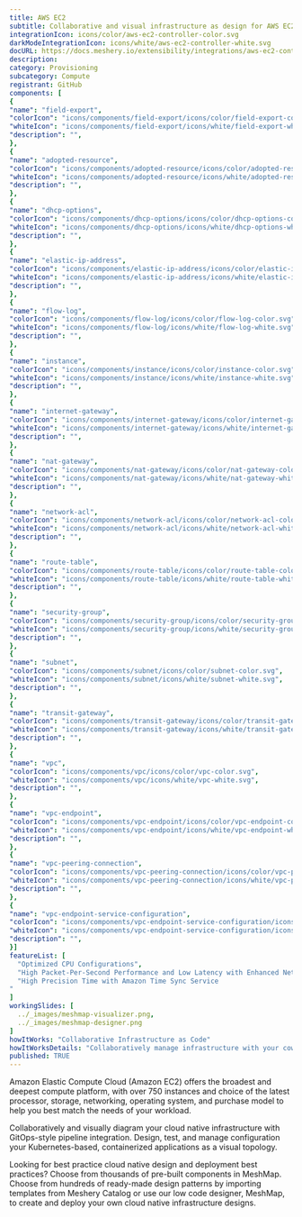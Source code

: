 ```yaml
---
title: AWS EC2
subtitle: Collaborative and visual infrastructure as design for AWS EC2
integrationIcon: icons/color/aws-ec2-controller-color.svg
darkModeIntegrationIcon: icons/white/aws-ec2-controller-white.svg
docURL: https://docs.meshery.io/extensibility/integrations/aws-ec2-controller
description: 
category: Provisioning
subcategory: Compute
registrant: GitHub
components: [
{
"name": "field-export",
"colorIcon": "icons/components/field-export/icons/color/field-export-color.svg",
"whiteIcon": "icons/components/field-export/icons/white/field-export-white.svg",
"description": "",
},
{
"name": "adopted-resource",
"colorIcon": "icons/components/adopted-resource/icons/color/adopted-resource-color.svg",
"whiteIcon": "icons/components/adopted-resource/icons/white/adopted-resource-white.svg",
"description": "",
},
{
"name": "dhcp-options",
"colorIcon": "icons/components/dhcp-options/icons/color/dhcp-options-color.svg",
"whiteIcon": "icons/components/dhcp-options/icons/white/dhcp-options-white.svg",
"description": "",
},
{
"name": "elastic-ip-address",
"colorIcon": "icons/components/elastic-ip-address/icons/color/elastic-ip-address-color.svg",
"whiteIcon": "icons/components/elastic-ip-address/icons/white/elastic-ip-address-white.svg",
"description": "",
},
{
"name": "flow-log",
"colorIcon": "icons/components/flow-log/icons/color/flow-log-color.svg",
"whiteIcon": "icons/components/flow-log/icons/white/flow-log-white.svg",
"description": "",
},
{
"name": "instance",
"colorIcon": "icons/components/instance/icons/color/instance-color.svg",
"whiteIcon": "icons/components/instance/icons/white/instance-white.svg",
"description": "",
},
{
"name": "internet-gateway",
"colorIcon": "icons/components/internet-gateway/icons/color/internet-gateway-color.svg",
"whiteIcon": "icons/components/internet-gateway/icons/white/internet-gateway-white.svg",
"description": "",
},
{
"name": "nat-gateway",
"colorIcon": "icons/components/nat-gateway/icons/color/nat-gateway-color.svg",
"whiteIcon": "icons/components/nat-gateway/icons/white/nat-gateway-white.svg",
"description": "",
},
{
"name": "network-acl",
"colorIcon": "icons/components/network-acl/icons/color/network-acl-color.svg",
"whiteIcon": "icons/components/network-acl/icons/white/network-acl-white.svg",
"description": "",
},
{
"name": "route-table",
"colorIcon": "icons/components/route-table/icons/color/route-table-color.svg",
"whiteIcon": "icons/components/route-table/icons/white/route-table-white.svg",
"description": "",
},
{
"name": "security-group",
"colorIcon": "icons/components/security-group/icons/color/security-group-color.svg",
"whiteIcon": "icons/components/security-group/icons/white/security-group-white.svg",
"description": "",
},
{
"name": "subnet",
"colorIcon": "icons/components/subnet/icons/color/subnet-color.svg",
"whiteIcon": "icons/components/subnet/icons/white/subnet-white.svg",
"description": "",
},
{
"name": "transit-gateway",
"colorIcon": "icons/components/transit-gateway/icons/color/transit-gateway-color.svg",
"whiteIcon": "icons/components/transit-gateway/icons/white/transit-gateway-white.svg",
"description": "",
},
{
"name": "vpc",
"colorIcon": "icons/components/vpc/icons/color/vpc-color.svg",
"whiteIcon": "icons/components/vpc/icons/white/vpc-white.svg",
"description": "",
},
{
"name": "vpc-endpoint",
"colorIcon": "icons/components/vpc-endpoint/icons/color/vpc-endpoint-color.svg",
"whiteIcon": "icons/components/vpc-endpoint/icons/white/vpc-endpoint-white.svg",
"description": "",
},
{
"name": "vpc-peering-connection",
"colorIcon": "icons/components/vpc-peering-connection/icons/color/vpc-peering-connection-color.svg",
"whiteIcon": "icons/components/vpc-peering-connection/icons/white/vpc-peering-connection-white.svg",
"description": "",
},
{
"name": "vpc-endpoint-service-configuration",
"colorIcon": "icons/components/vpc-endpoint-service-configuration/icons/color/vpc-endpoint-service-configuration-color.svg",
"whiteIcon": "icons/components/vpc-endpoint-service-configuration/icons/white/vpc-endpoint-service-configuration-white.svg",
"description": "",
}]
featureList: [
  "Optimized CPU Configurations",
  "High Packet-Per-Second Performance and Low Latency with Enhanced Networking",
  "High Precision Time with Amazon Time Sync Service
"
]
workingSlides: [
  ../_images/meshmap-visualizer.png,
  ../_images/meshmap-designer.png
]
howItWorks: "Collaborative Infrastructure as Code"
howItWorksDetails: "Collaboratively manage infrastructure with your coworkers synchronously sharing the same designs."
published: TRUE
---
```

<p>
Amazon Elastic Compute Cloud (Amazon EC2) offers the broadest and deepest compute platform, with over 750 instances and choice of the latest processor, storage, networking, operating system, and purchase model to help you best match the needs of your workload. 
</p>
<p>
    Collaboratively and visually diagram your cloud native infrastructure with GitOps-style pipeline integration. Design, test, and manage configuration your Kubernetes-based, containerized applications as a visual topology.
</p>
<p>
    Looking for best practice cloud native design and deployment best practices? Choose from thousands of pre-built components in MeshMap. Choose from hundreds of ready-made design patterns by importing templates from Meshery Catalog or use our low code designer, MeshMap, to create and deploy your own cloud native infrastructure designs.
</p>
